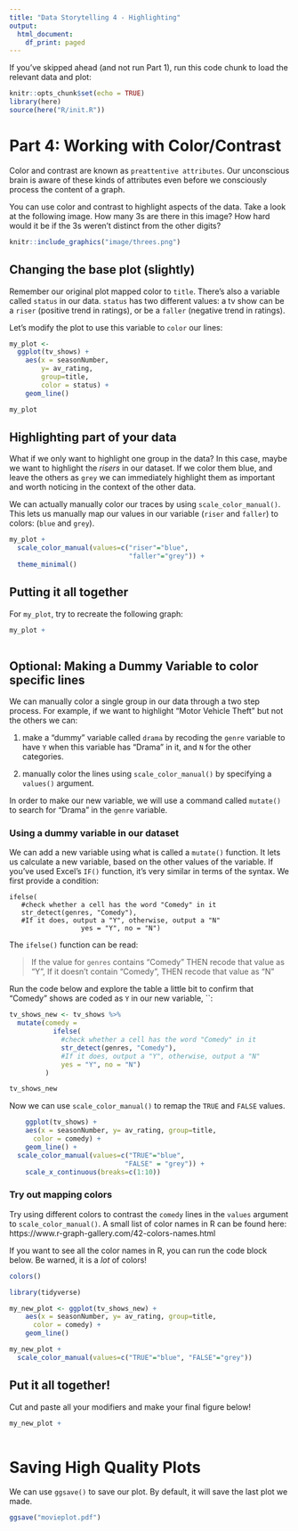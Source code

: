 ```yaml
---
title: "Data Storytelling 4 - Highlighting"
output:
  html_document:
    df_print: paged
---
```


If you've skipped ahead (and not run Part 1), run this code chunk to load the relevant data and plot:

```r
knitr::opts_chunk$set(echo = TRUE)
library(here)
source(here("R/init.R"))
```

# Part 4: Working with Color/Contrast

Color and contrast are known as `preattentive attributes`. Our unconscious brain is aware of these kinds of attributes even before we consciously process the content of a graph.

You can use color and contrast to highlight aspects of the data. Take a look at the following image. How many 3s are there in this image? How hard would it be if the 3s weren't distinct from the other digits?

```r
knitr::include_graphics("image/threes.png")
```

## Changing the base plot (slightly)

Remember our original plot mapped color to `title`. There's also a variable called `status` in our data. `status` has two different values: a tv show can be a `riser` (positive trend in ratings), or be a `faller` (negative trend in ratings).

Let's modify the plot to use this variable to `color` our lines:

```r
my_plot <- 
  ggplot(tv_shows) + 
    aes(x = seasonNumber, 
        y= av_rating, 
        group=title, 
        color = status) + 
    geom_line()

my_plot
```

## Highlighting part of your data

What if we only want to highlight one group in the data? In this case, maybe we want to highlight the *risers* in our dataset. If we color them blue, and leave the others as `grey` we can immediately highlight them as important and worth noticing in the context of the other data.

We can actually manually color our traces by using `scale_color_manual()`. This lets us manually map our values in our variable (`riser` and `faller`) to colors: (`blue` and `grey`).

```r
my_plot + 
  scale_color_manual(values=c("riser"="blue",
                              "faller"="grey")) +
  theme_minimal()
```

## Putting it all together

For `my_plot`, try to recreate the following graph:

```r
my_plot +
  
```

## Optional: Making a Dummy Variable to color specific lines

We can manually color a single group in our data through a two step process. For example, if we want to highlight "Motor Vehicle Theft" but not the others we can:

1. make a "dummy" variable called `drama` by recoding the `genre` variable to have `Y` when this variable has "Drama" in it, and `N` for the other categories.

2. manually color the lines using `scale_color_manual()` by specifying a `values()` argument.

In order to make our new variable, we will use a command called `mutate()` to search for "Drama" in the `genre` variable.


### Using a dummy variable in our dataset

We can add a new variable using what is called a `mutate()` function. It lets us calculate a new variable, based on the other values of the variable. If you've used Excel's `IF()` function, it's very similar in terms of the syntax. We first provide a condition:

```
ifelse(
   #check whether a cell has the word "Comedy" in it
   str_detect(genres, "Comedy"), 
   #If it does, output a "Y", otherwise, output a "N"
                  yes = "Y", no = "N")
```

The `ifelse()` function can be read:

> If the value for `genres` contains "Comedy" THEN recode that value as "Y",
> If it doesn't contain "Comedy", THEN recode that value as "N"

Run the code below and explore the table a little bit to confirm that "Comedy" shows are coded as `Y` in our new variable, ``:

```r
tv_shows_new <- tv_shows %>% 
  mutate(comedy = 
           ifelse(
             #check whether a cell has the word "Comedy" in it
             str_detect(genres, "Comedy"), 
             #If it does, output a "Y", otherwise, output a "N"
             yes = "Y", no = "N")
         ) 

tv_shows_new
```

Now we can use `scale_color_manual()` to remap the `TRUE` and `FALSE` values.

```r
    ggplot(tv_shows) + 
    aes(x = seasonNumber, y= av_rating, group=title, 
      color = comedy) + 
    geom_line() + 
  scale_color_manual(values=c("TRUE"="blue", 
                             "FALSE" = "grey")) +
    scale_x_continuous(breaks=c(1:10))
```

### Try out mapping colors

Try using different colors to contrast the `comedy` lines in the `values` argument to `scale_color_manual()`. A small list of color names in R can be found here: https://www.r-graph-gallery.com/42-colors-names.html

If you want to see all the color names in R, you can run the code block below. Be warned, it is a *lot* of colors!

```r
colors()
```


```r
library(tidyverse)

my_new_plot <- ggplot(tv_shows_new) + 
    aes(x = seasonNumber, y= av_rating, group=title, 
      color = comedy) + 
    geom_line()

my_new_plot + 
  scale_color_manual(values=c("TRUE"="blue", "FALSE"="grey"))
```

## Put it all together!

Cut and paste all your modifiers and make your final figure below!

```r
my_new_plot +
  
```


# Saving High Quality Plots

We can use `ggsave()` to save our plot. By default, it will save the last plot we made. 

```r
ggsave("movieplot.pdf")
```




